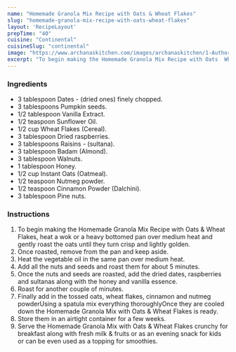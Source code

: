 ---
name: "Homemade Granola Mix Recipe with Oats & Wheat Flakes"
slug: "homemade-granola-mix-recipe-with-oats-wheat-flakes"
layout: 'RecipeLayout'
prepTime: "40"
cuisine: "Continental"
cuisineSlug: "continental"
image: "https://www.archanaskitchen.com/images/archanaskitchen/1-Author/Rekha_Shivakumar/Homemade_Granola_Mix_Recipe_with_Oats_and_Wheat_Flakes-1.jpg"
excerpt: "To begin making the Homemade Granola Mix Recipe with Oats  Wheat Flakes, heat a wok or a heavy bottomed pan over medium heat and gently roast the oats until they turn crisp and lightly golden"
---

### Ingredients

- 3 tablespoon Dates - (dried ones) finely chopped.
- 3 tablespoons Pumpkin seeds.
- 1/2 tablespoon Vanilla Extract.
- 1/2 teaspoon Sunflower Oil.
- 1/2 cup Wheat Flakes (Cereal).
- 3 tablespoon Dried raspberries.
- 3 tablespoons Raisins - (sultana).
- 3 tablespoon Badam (Almond).
- 3 tablespoon Walnuts.
- 1 tablespoon Honey.
- 1/2 cup Instant Oats (Oatmeal).
- 1/2 teaspoon Nutmeg powder.
- 1/2 teaspoon Cinnamon Powder (Dalchini).
- 3 tablespoon Pine nuts.

### Instructions

1. To begin making the Homemade Granola Mix Recipe with Oats & Wheat Flakes, heat a wok or a heavy bottomed pan over medium heat and gently roast the oats until they turn crisp and lightly golden.
1. Once roasted, remove from the pan and keep aside.
1. Heat the vegetable oil in the same pan over medium heat.
1.  Add all the nuts and seeds and roast them for about 5 minutes.
1. Once the nuts and seeds are roasted, add the dried dates, raspberries and sultanas along with the honey and vanilla essence.
1. Roast for another couple of minutes.
1. Finally add in the tossed oats, wheat flakes, cinnamon and nutmeg powderUsing a spatula mix everything thoroughlyOnce they are cooled down the Homemade Granola Mix with Oats & Wheat Flakes is ready.
1. Store them in an airtight container for a few weeks.
1. Serve the Homemade Granola Mix with Oats & Wheat Flakes crunchy for breakfast along with fresh milk & fruits or as an evening snack for kids or can be even used as a topping for smoothies.
